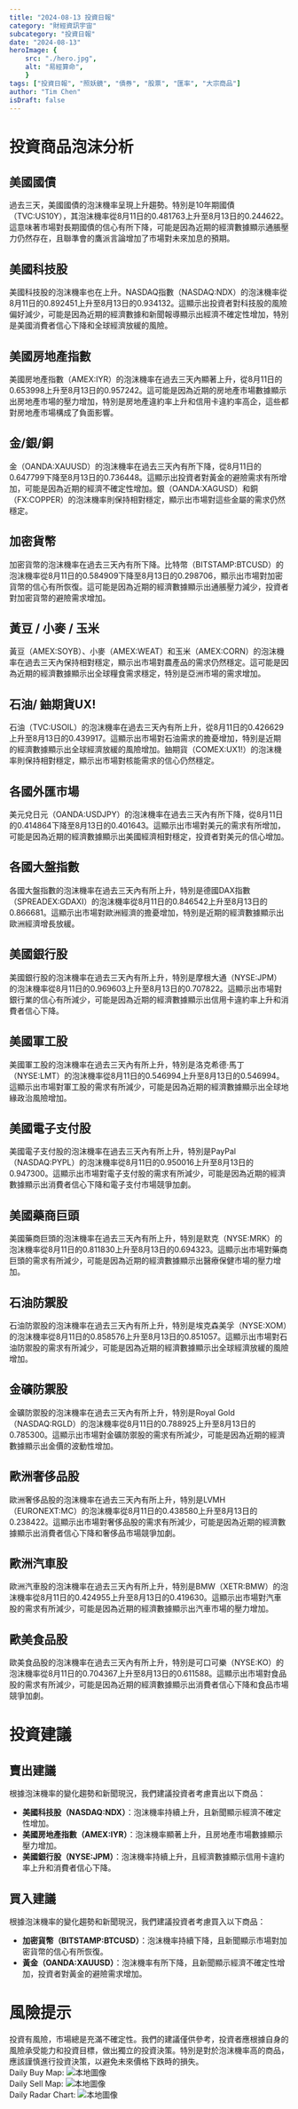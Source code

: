 ```yaml
---
title: "2024-08-13 投資日報"
category: "財經資訊宇宙"
subcategory: "投資日報"
date: "2024-08-13"
heroImage: {
    src: "./hero.jpg",
    alt: "易經算命",
    }
tags: ["投資日報", "照妖鏡", "債券", "股票", "匯率", "大宗商品"]
author: "Tim Chen"
isDraft: false
---
```

# 投資商品泡沫分析

## 美國國債
過去三天，美國國債的泡沫機率呈現上升趨勢。特別是10年期國債（TVC:US10Y），其泡沫機率從8月11日的0.481763上升至8月13日的0.244622。這意味著市場對長期國債的信心有所下降，可能是因為近期的經濟數據顯示通脹壓力仍然存在，且聯準會的鷹派言論增加了市場對未來加息的預期。

## 美國科技股
美國科技股的泡沫機率也在上升。NASDAQ指數（NASDAQ:NDX）的泡沫機率從8月11日的0.892451上升至8月13日的0.934132。這顯示出投資者對科技股的風險偏好減少，可能是因為近期的經濟數據和新聞報導顯示出經濟不確定性增加，特別是美國消費者信心下降和全球經濟放緩的風險。

## 美國房地產指數
美國房地產指數（AMEX:IYR）的泡沫機率在過去三天內顯著上升，從8月11日的0.653998上升至8月13日的0.957242。這可能是因為近期的房地產市場數據顯示出房地產市場的壓力增加，特別是房地產違約率上升和信用卡違約率高企，這些都對房地產市場構成了負面影響。

## 金/銀/銅
金（OANDA:XAUUSD）的泡沫機率在過去三天內有所下降，從8月11日的0.647799下降至8月13日的0.736448。這顯示出投資者對黃金的避險需求有所增加，可能是因為近期的經濟不確定性增加。銀（OANDA:XAGUSD）和銅（FX:COPPER）的泡沫機率則保持相對穩定，顯示出市場對這些金屬的需求仍然穩定。

## 加密貨幣
加密貨幣的泡沫機率在過去三天內有所下降。比特幣（BITSTAMP:BTCUSD）的泡沫機率從8月11日的0.584909下降至8月13日的0.298706，顯示出市場對加密貨幣的信心有所恢復。這可能是因為近期的經濟數據顯示出通脹壓力減少，投資者對加密貨幣的避險需求增加。

## 黃豆 / 小麥 / 玉米
黃豆（AMEX:SOYB）、小麥（AMEX:WEAT）和玉米（AMEX:CORN）的泡沫機率在過去三天內保持相對穩定，顯示出市場對農產品的需求仍然穩定。這可能是因為近期的經濟數據顯示出全球糧食需求穩定，特別是亞洲市場的需求增加。

## 石油/ 鈾期貨UX!
石油（TVC:USOIL）的泡沫機率在過去三天內有所上升，從8月11日的0.426629上升至8月13日的0.439917。這顯示出市場對石油需求的擔憂增加，特別是近期的經濟數據顯示出全球經濟放緩的風險增加。鈾期貨（COMEX:UX1!）的泡沫機率則保持相對穩定，顯示出市場對核能需求的信心仍然穩定。

## 各國外匯市場
美元兌日元（OANDA:USDJPY）的泡沫機率在過去三天內有所下降，從8月11日的0.414864下降至8月13日的0.401643。這顯示出市場對美元的需求有所增加，可能是因為近期的經濟數據顯示出美國經濟相對穩定，投資者對美元的信心增加。

## 各國大盤指數
各國大盤指數的泡沫機率在過去三天內有所上升，特別是德國DAX指數（SPREADEX:GDAXI）的泡沫機率從8月11日的0.846542上升至8月13日的0.866681。這顯示出市場對歐洲經濟的擔憂增加，特別是近期的經濟數據顯示出歐洲經濟增長放緩。

## 美國銀行股
美國銀行股的泡沫機率在過去三天內有所上升，特別是摩根大通（NYSE:JPM）的泡沫機率從8月11日的0.969603上升至8月13日的0.707822。這顯示出市場對銀行業的信心有所減少，可能是因為近期的經濟數據顯示出信用卡違約率上升和消費者信心下降。

## 美國軍工股
美國軍工股的泡沫機率在過去三天內有所上升，特別是洛克希德·馬丁（NYSE:LMT）的泡沫機率從8月11日的0.546994上升至8月13日的0.546994。這顯示出市場對軍工股的需求有所減少，可能是因為近期的經濟數據顯示出全球地緣政治風險增加。

## 美國電子支付股
美國電子支付股的泡沫機率在過去三天內有所上升，特別是PayPal（NASDAQ:PYPL）的泡沫機率從8月11日的0.950016上升至8月13日的0.947300。這顯示出市場對電子支付股的需求有所減少，可能是因為近期的經濟數據顯示出消費者信心下降和電子支付市場競爭加劇。

## 美國藥商巨頭
美國藥商巨頭的泡沫機率在過去三天內有所上升，特別是默克（NYSE:MRK）的泡沫機率從8月11日的0.811830上升至8月13日的0.694323。這顯示出市場對藥商巨頭的需求有所減少，可能是因為近期的經濟數據顯示出醫療保健市場的壓力增加。

## 石油防禦股
石油防禦股的泡沫機率在過去三天內有所上升，特別是埃克森美孚（NYSE:XOM）的泡沫機率從8月11日的0.858576上升至8月13日的0.851057。這顯示出市場對石油防禦股的需求有所減少，可能是因為近期的經濟數據顯示出全球經濟放緩的風險增加。

## 金礦防禦股
金礦防禦股的泡沫機率在過去三天內有所上升，特別是Royal Gold（NASDAQ:RGLD）的泡沫機率從8月11日的0.788925上升至8月13日的0.785300。這顯示出市場對金礦防禦股的需求有所減少，可能是因為近期的經濟數據顯示出金價的波動性增加。

## 歐洲奢侈品股
歐洲奢侈品股的泡沫機率在過去三天內有所上升，特別是LVMH（EURONEXT:MC）的泡沫機率從8月11日的0.438580上升至8月13日的0.238422。這顯示出市場對奢侈品股的需求有所減少，可能是因為近期的經濟數據顯示出消費者信心下降和奢侈品市場競爭加劇。

## 歐洲汽車股
歐洲汽車股的泡沫機率在過去三天內有所上升，特別是BMW（XETR:BMW）的泡沫機率從8月11日的0.424955上升至8月13日的0.419630。這顯示出市場對汽車股的需求有所減少，可能是因為近期的經濟數據顯示出汽車市場的壓力增加。

## 歐美食品股
歐美食品股的泡沫機率在過去三天內有所上升，特別是可口可樂（NYSE:KO）的泡沫機率從8月11日的0.704367上升至8月13日的0.611588。這顯示出市場對食品股的需求有所減少，可能是因為近期的經濟數據顯示出消費者信心下降和食品市場競爭加劇。

# 投資建議

## 賣出建議
根據泡沫機率的變化趨勢和新聞現況，我們建議投資者考慮賣出以下商品：
- **美國科技股（NASDAQ:NDX）**：泡沫機率持續上升，且新聞顯示經濟不確定性增加。
- **美國房地產指數（AMEX:IYR）**：泡沫機率顯著上升，且房地產市場數據顯示壓力增加。
- **美國銀行股（NYSE:JPM）**：泡沫機率持續上升，且經濟數據顯示信用卡違約率上升和消費者信心下降。

## 買入建議
根據泡沫機率的變化趨勢和新聞現況，我們建議投資者考慮買入以下商品：
- **加密貨幣（BITSTAMP:BTCUSD）**：泡沫機率持續下降，且新聞顯示市場對加密貨幣的信心有所恢復。
- **黃金（OANDA:XAUUSD）**：泡沫機率有所下降，且新聞顯示經濟不確定性增加，投資者對黃金的避險需求增加。

# 風險提示

投資有風險，市場總是充滿不確定性。我們的建議僅供參考，投資者應根據自身的風險承受能力和投資目標，做出獨立的投資決策。特別是對於泡沫機率高的商品，應該謹慎進行投資決策，以避免未來價格下跌時的損失。
<br />
Daily Buy Map:
![本地圖像](./buyMap.svg)
<br />
Daily Sell Map:
![本地圖像](./sellMap.svg)
<br />
Daily Radar Chart:
![本地圖像](./radar.svg)
<br />
